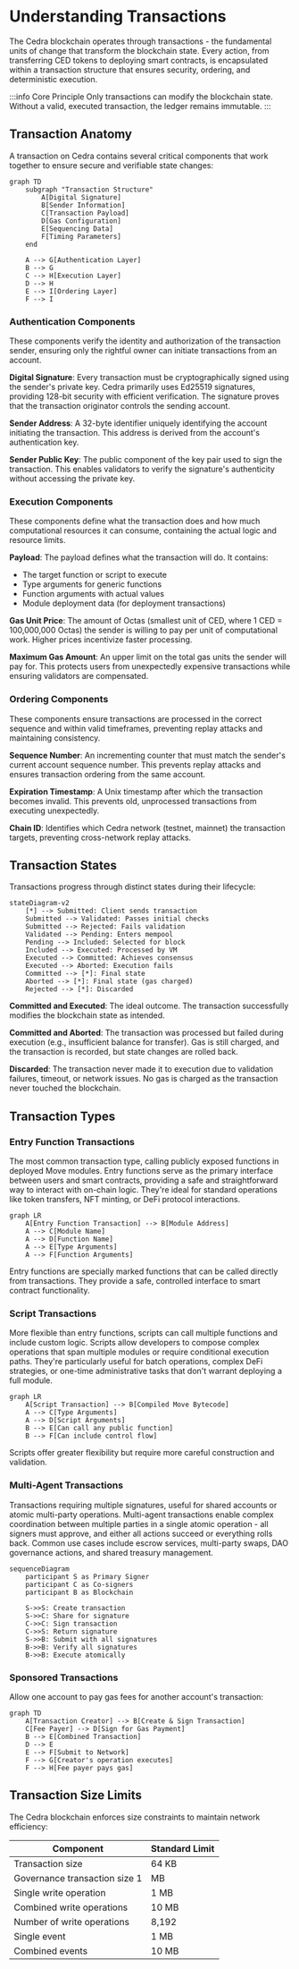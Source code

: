 # Understanding Transactions

The Cedra blockchain operates through transactions - the fundamental units of change that transform the blockchain state. Every action, from transferring CED tokens to deploying smart contracts, is encapsulated within a transaction structure that ensures security, ordering, and deterministic execution.

:::info Core Principle
Only transactions can modify the blockchain state. Without a valid, executed transaction, the ledger remains immutable.
:::

## Transaction Anatomy

A transaction on Cedra contains several critical components that work together to ensure secure and verifiable state changes:

```mermaid
graph TD
    subgraph "Transaction Structure"
        A[Digital Signature]
        B[Sender Information]
        C[Transaction Payload]
        D[Gas Configuration]
        E[Sequencing Data]
        F[Timing Parameters]
    end

    A --> G[Authentication Layer]
    B --> G
    C --> H[Execution Layer]
    D --> H
    E --> I[Ordering Layer]
    F --> I
```

### Authentication Components
These components verify the identity and authorization of the transaction sender, ensuring only the rightful owner can initiate transactions from an account.

**Digital Signature**: Every transaction must be cryptographically signed using the sender's private key. Cedra primarily uses Ed25519 signatures, providing 128-bit security with efficient verification. The signature proves that the transaction originator controls the sending account.

**Sender Address**: A 32-byte identifier uniquely identifying the account initiating the transaction. This address is derived from the account's authentication key.

**Sender Public Key**: The public component of the key pair used to sign the transaction. This enables validators to verify the signature's authenticity without accessing the private key.

### Execution Components
These components define what the transaction does and how much computational resources it can consume, containing the actual logic and resource limits.

**Payload**: The payload defines what the transaction will do. It contains:
- The target function or script to execute
- Type arguments for generic functions
- Function arguments with actual values
- Module deployment data (for deployment transactions)

**Gas Unit Price**: The amount of Octas (smallest unit of CED, where 1 CED = 100,000,000 Octas) the sender is willing to pay per unit of computational work. Higher prices incentivize faster processing.

**Maximum Gas Amount**: An upper limit on the total gas units the sender will pay for. This protects users from unexpectedly expensive transactions while ensuring validators are compensated.

### Ordering Components
These components ensure transactions are processed in the correct sequence and within valid timeframes, preventing replay attacks and maintaining consistency.

**Sequence Number**: An incrementing counter that must match the sender's current account sequence number. This prevents replay attacks and ensures transaction ordering from the same account.

**Expiration Timestamp**: A Unix timestamp after which the transaction becomes invalid. This prevents old, unprocessed transactions from executing unexpectedly.

**Chain ID**: Identifies which Cedra network (testnet, mainnet) the transaction targets, preventing cross-network replay attacks.

## Transaction States

Transactions progress through distinct states during their lifecycle:

```mermaid
stateDiagram-v2
    [*] --> Submitted: Client sends transaction
    Submitted --> Validated: Passes initial checks
    Submitted --> Rejected: Fails validation
    Validated --> Pending: Enters mempool
    Pending --> Included: Selected for block
    Included --> Executed: Processed by VM
    Executed --> Committed: Achieves consensus
    Executed --> Aborted: Execution fails
    Committed --> [*]: Final state
    Aborted --> [*]: Final state (gas charged)
    Rejected --> [*]: Discarded
```

**Committed and Executed**: The ideal outcome. The transaction successfully modifies the blockchain state as intended.

**Committed and Aborted**: The transaction was processed but failed during execution (e.g., insufficient balance for transfer). Gas is still charged, and the transaction is recorded, but state changes are rolled back.

**Discarded**: The transaction never made it to execution due to validation failures, timeout, or network issues. No gas is charged as the transaction never touched the blockchain.

## Transaction Types

### Entry Function Transactions

The most common transaction type, calling publicly exposed functions in deployed Move modules. Entry functions serve as the primary interface between users and smart contracts, providing a safe and straightforward way to interact with on-chain logic. They're ideal for standard operations like token transfers, NFT minting, or DeFi protocol interactions.

```mermaid
graph LR
    A[Entry Function Transaction] --> B[Module Address]
    A --> C[Module Name]
    A --> D[Function Name]
    A --> E[Type Arguments]
    A --> F[Function Arguments]
```

Entry functions are specially marked functions that can be called directly from transactions. They provide a safe, controlled interface to smart contract functionality.

### Script Transactions

More flexible than entry functions, scripts can call multiple functions and include custom logic. Scripts allow developers to compose complex operations that span multiple modules or require conditional execution paths. They're particularly useful for batch operations, complex DeFi strategies, or one-time administrative tasks that don't warrant deploying a full module.

```mermaid
graph LR
    A[Script Transaction] --> B[Compiled Move Bytecode]
    A --> C[Type Arguments]
    A --> D[Script Arguments]
    B --> E[Can call any public function]
    B --> F[Can include control flow]
```

Scripts offer greater flexibility but require more careful construction and validation.

### Multi-Agent Transactions

Transactions requiring multiple signatures, useful for shared accounts or atomic multi-party operations. Multi-agent transactions enable complex coordination between multiple parties in a single atomic operation - all signers must approve, and either all actions succeed or everything rolls back. Common use cases include escrow services, multi-party swaps, DAO governance actions, and shared treasury management.

```mermaid
sequenceDiagram
    participant S as Primary Signer
    participant C as Co-signers
    participant B as Blockchain

    S->>S: Create transaction
    S->>C: Share for signature
    C->>C: Sign transaction
    C->>S: Return signature
    S->>B: Submit with all signatures
    B->>B: Verify all signatures
    B->>B: Execute atomically
```

### Sponsored Transactions

Allow one account to pay gas fees for another account's transaction:

```mermaid
graph TD
    A[Transaction Creator] --> B[Create & Sign Transaction]
    C[Fee Payer] --> D[Sign for Gas Payment]
    B --> E[Combined Transaction]
    D --> E
    E --> F[Submit to Network]
    F --> G[Creator's operation executes]
    F --> H[Fee payer pays gas]
```

## Transaction Size Limits

The Cedra blockchain enforces size constraints to maintain network efficiency:

| Component | Standard Limit 
|-----------|---------------|
| Transaction size | 64 KB |
| Governance transaction size 1 | MB |
| Single write operation | 1 MB |
| Combined write operations | 10 MB |
| Number of write operations | 8,192 |
| Single event | 1 MB |
| Combined events | 10 MB |